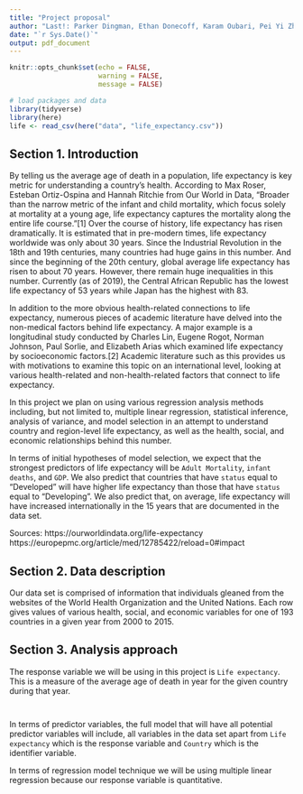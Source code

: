 ```yaml
---
title: "Project proposal"
author: "Last!: Parker Dingman, Ethan Donecoff, Karam Oubari, Pei Yi Zhuo"
date: "`r Sys.Date()`"
output: pdf_document
---
```


```r
knitr::opts_chunk$set(echo = FALSE, 
                      warning = FALSE, 
                      message = FALSE)
```

```r
# load packages and data
library(tidyverse)
library(here)
life <- read_csv(here("data", "life_expectancy.csv"))
```

## Section 1. Introduction

By telling us the average age of death in a population, life expectancy is key metric for understanding a country's health. According to Max Roser, Esteban Ortiz-Ospina and Hannah Ritchie from Our World in Data, "Broader than the narrow metric of the infant and child mortality, which focus solely at mortality at a young age, life expectancy captures the mortality along the entire life course."[1] Over the course of history, life expectancy has risen dramatically. It is estimated that in pre-modern times, life expectancy worldwide was only about 30 years. Since the Industrial Revolution in the 18th and 19th centuries, many countries had huge gains in this number. And since the beginning of the 20th century, global average life expectancy has risen to about 70 years. However, there remain huge inequalities in this number. Currently (as of 2019), the Central African Republic has the lowest life expectancy of 53 years while Japan has the highest with 83.

In addition to the more obvious health-related connections to life expectancy, numerous pieces of academic literature have delved into the non-medical factors behind life expectancy. A major example is a longitudinal study conducted by Charles Lin, Eugene Rogot, Norman Johnson, Paul Sorlie, and Elizabeth Arias which examined life expectancy by socioeconomic factors.[2] Academic literature such as this provides us with motivations to examine this topic on an international level, looking at various health-related and non-health-related factors that connect to life expectancy.

In this project we plan on using various regression analysis methods including, but not limited to, multiple linear regression, statistical inference, analysis of variance, and model selection in an attempt to understand country and region-level life expectancy, as well as the health, social, and economic relationships behind this number. 

In terms of initial hypotheses of model selection, we expect that the strongest predictors of life expectancy will be `Adult Mortality`, `infant deaths`, and `GDP`. We also predict that countries that have `status` equal to "Developed" will have higher life expectancy than those that have `status` equal to "Developing". We also predict that, on average, life expectancy will have increased internationally in the 15 years that are documented in the data set.

Sources: \newline
[1] https://ourworldindata.org/life-expectancy \newline
[2] https://europepmc.org/article/med/12785422/reload=0#impact


## Section 2. Data description

Our data set is comprised of information that individuals gleaned from the websites of the World Health Organization and the United Nations. Each row gives values of various health, social, and economic variables for one of 193 countries in a given year from 2000 to 2015. 


## Section 3. Analysis approach

The response variable we will be using in this project is `Life expectancy`. This is a measure of the average age of death in year for the given country during that year.

```r

```


```r

```

In terms of predictor variables, the full model that will have all potential predictor variables will include, all variables in the data set apart from `Life expectancy` which is the response variable and `Country` which is the identifier variable.

In terms of regression model technique we will be using multiple linear regression because our response variable is quantitative.

